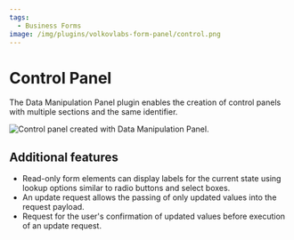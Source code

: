 ```yaml
---
tags:
  - Business Forms
image: /img/plugins/volkovlabs-form-panel/control.png
---
```



# Control Panel

The Data Manipulation Panel plugin enables the creation of control panels with multiple sections and the same identifier.

<Image
  title="Control panel created with Data Manipulation Panel."
  src="/img/plugins/volkovlabs-form-panel/control.png"
/>

## Additional features

- Read-only form elements can display labels for the current state using lookup options similar to radio buttons and select boxes.
- An update request allows the passing of only updated values into the request payload.
- Request for the user's confirmation of updated values before execution of an update request.
